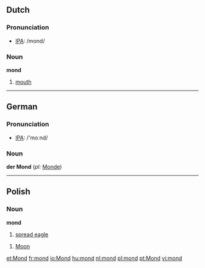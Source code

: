 ==Dutch==
===Pronunciation===
*[[w:IPA|IPA]]: /mond/
===Noun===

'''mond''' {{m}}

#[[mouth]]

----

==German==
===Pronunciation===
*[[w:IPA|IPA]]: /'moːnd/
===Noun===
'''der Mond''' (''pl:'' [[Monde]])

----
==Polish==

===Noun===
'''mond'''
# [[spread eagle]]

#[[Moon]]
[[et:Mond]]
[[fr:mond]]
[[io:Mond]]
[[hu:mond]]
[[nl:mond]]
[[pl:mond]]
[[pt:Mond]]
[[vi:mond]]